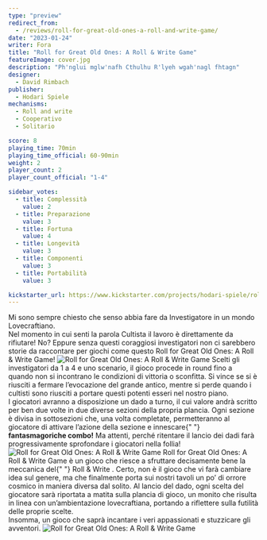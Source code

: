 ```yaml
---
type: "preview"
redirect_from:
  - /reviews/roll-for-great-old-ones-a-roll-and-write-game/
date: "2023-01-24"
writer: Fora
title: "Roll for Great Old Ones: A Roll & Write Game"
featureImage: cover.jpg
description: "Ph'nglui mglw'nafh Cthulhu R'lyeh wgah'nagl fhtagn"
designer:
  - David Rimbach
publisher:
  - Hodari Spiele
mechanisms:
  - Roll and write
  - Cooperativo
  - Solitario

score: 8
playing_time: 70min
playing_time_official: 60-90min
weight: 2
player_count: 2
player_count_official: "1-4"

sidebar_votes:
  - title: Complessità
    value: 2
  - title: Preparazione
    value: 3
  - title: Fortuna
    value: 4
  - title: Longevità
    value: 3
  - title: Componenti
    value: 3
  - title: Portabilità
    value: 3

kickstarter_url: https://www.kickstarter.com/projects/hodari-spiele/roll-for-cthulhu-print-and-play
---
```


<Setting>
  Mi sono sempre chiesto che senso abbia fare da Investigatore in un mondo
  Lovecraftiano. <br />
  Nel momento in cui senti la parola Cultista il lavoro è direttamente da rifiutare!
  No? Eppure senza questi coraggiosi investigatori non ci sarebbero storie da raccontare
  per giochi come questo Roll for Great Old Ones: A Roll & Write Game!
</Setting>

<img src="./game1.jpg" alt="Roll for Great Old Ones: A Roll & Write Game" />

<Rules>
  Scelti gli investigatori da 1 a 4 e uno scenario, il gioco procede in round
  fino a quando non si incontrano le condizioni di vittoria o sconfitta. Si
  vince se si è riusciti a fermare l’evocazione del grande antico, mentre si
  perde quando i cultisti sono riusciti a portare questi potenti esseri nel
  nostro piano. <br />I giocatori avranno a disposizione un dado a turno, il cui
  valore andrà scritto per ben due volte in due diverse sezioni della propria
  plancia. Ogni sezione è divisa in sottosezioni che, una volta completate,
  permetteranno al giocatore di attivare l’azione della sezione e innescare{" "}
  <strong>fantasmagoriche combo!</strong> Ma attenti, perché ritentare il lancio
  dei dadi farà progressivamente sprofondare i giocatori nella follia!
</Rules>

<img src="./game2.jpg" alt="Roll for Great Old Ones: A Roll & Write Game" />

<Feedback>
  Roll for Great Old Ones: A Roll & Write Game è un gioco che riesce a sfruttare
  decisamente bene la meccanica del{" "}
  <Link to="/mechanisms/roll-and-write/"> Roll & Write </Link>. Certo, non è il
  gioco che vi farà cambiare idea sul genere, ma che finalmente porta sui nostri
  tavoli un po’ di orrore cosmico in maniera diversa dal solito. Al lancio del
  dado, ogni scelta del giocatore sarà riportata a matita sulla plancia di
  gioco, un monito che risulta in linea con un’ambientazione lovecraftiana,
  portando a riflettere sulla futilità delle proprie scelte. <br />
  Insomma, un gioco che saprà incantare i veri appassionati e stuzzicare gli avventori.
</Feedback>

<img src="./game3.jpg" alt="Roll for Great Old Ones: A Roll & Write Game" />
